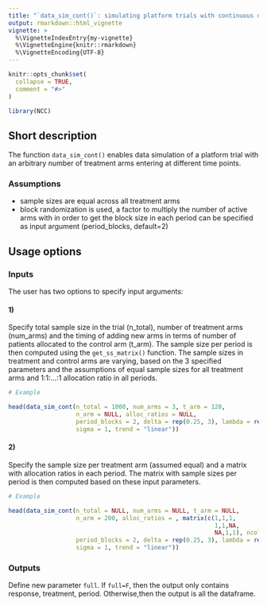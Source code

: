 ```yaml
---
title: "`data_sim_cont()`: simulating platform trials with continuous data"
output: rmarkdown::html_vignette
vignette: >
  %\VignetteIndexEntry{my-vignette}
  %\VignetteEngine{knitr::rmarkdown}
  %\VignetteEncoding{UTF-8}
---
```


```r
knitr::opts_chunk$set(
  collapse = TRUE,
  comment = "#>"
)
```

```r
library(NCC)
```


## Short description

The function `data_sim_cont()` enables data simulation of a platform trial with an arbitrary number of treatment arms entering at different time points.


### Assumptions

- sample sizes are equal across all treatment arms
- block randomization is used, a factor to multiply the number of active arms with in order to get the block size in each period can be specified as input argument (period_blocks, default=2)

## Usage options

### Inputs

The user has two options to specify input arguments:

#### 1)

Specify total sample size in the trial (n_total), number of treatment arms (num_arms) and the timing of adding new arms in terms of number of patients allocated to the control arm (t_arm). The sample size per period is then computed using the `get_ss_matrix()` function. The sample sizes in treatment and control arms are varying, based on the 3 specified parameters and the assumptions of equal sample sizes for all treatment arms and 1:1:...:1 allocation ratio in all periods.

```r
# Example

head(data_sim_cont(n_total = 1000, num_arms = 3, t_arm = 120, 
                   n_arm = NULL, alloc_ratios = NULL, 
                   period_blocks = 2, delta = rep(0.25, 3), lambda = rep(0.15, 4), 
                   sigma = 1, trend = "linear"))
```


#### 2)

Specify the sample size per treatment arm (assumed equal) and a matrix with allocation ratios in each period. The matrix with sample sizes per period is then computed based on these input parameters.

```r
# Example

head(data_sim_cont(n_total = NULL, num_arms = NULL, t_arm = NULL, 
                   n_arm = 200, alloc_ratios = , matrix(c(1,1,1,
                                                          1,1,NA,
                                                          NA,1,1), ncol = 3, byrow = T),
                   period_blocks = 2, delta = rep(0.25, 3), lambda = rep(0.15, 4), 
                   sigma = 1, trend = "linear"))
```

### Outputs

Define new parameter `full`. If `full=F`, then the output only contains response, treatment, period. Otherwise,then the output is all the dataframe. 



